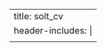 ---
title: solt_cv
header-includes: |
  <meta http-equiv="Refresh" content="0; URL=SoltCV_202406.pdf">
---